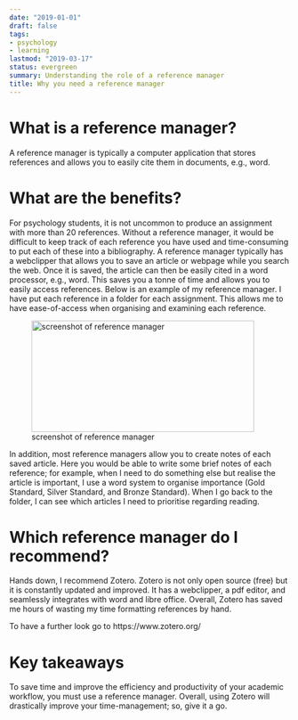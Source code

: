 ```yaml
---
date: "2019-01-01"
draft: false
tags:
- psychology
- learning
lastmod: "2019-03-17"
status: evergreen
summary: Understanding the role of a reference manager
title: Why you need a reference manager
---
```


# What is a reference manager?

A reference manager is typically a computer application that stores references and allows you to easily cite them in documents, e.g., word. 

# What are the benefits?

For psychology students, it is not uncommon to produce an assignment with more than 20 references. Without a reference manager, it would be difficult to keep track of each reference you have used and time-consuming to put each of these into a bibliography. A reference manager typically has a webclipper that allows you to save an article or webpage while you search the web. Once it is saved, the article can then be easily cited in a word processor, e.g., word. This saves you a tonne of time and allows you to easily access references. Below is an example of my reference manager. I have put each reference in a folder for each assignment. This allows me to have ease-of-access when organising and examining each reference. 

![screenshot of reference manager](/post/reference_manager/refmanager_files/Screenshot (119).png){width=400px height=200px}

In addition, most reference managers allow you to create notes of each saved article. Here you would be able to write some brief notes of each reference; for example, when I need to do something else but realise the article is important, I use a word system to organise importance (Gold Standard, Silver Standard, and Bronze Standard). When I go back to the folder, I can see which articles I need to prioritise regarding reading.

# Which reference manager do I recommend?

Hands down, I recommend Zotero. Zotero is not only open source (free) but it is constantly updated and improved. It has a webclipper, a pdf editor, and seamlessly integrates with word and libre office. Overall, Zotero has saved me hours of wasting my time formatting references by hand. 

To have a further look go to https://www.zotero.org/

# Key takeaways

To save time and improve the efficiency and productivity of your academic workflow, you must use a reference manager. Overall, using Zotero will drastically improve your time-management; so, give it a go.